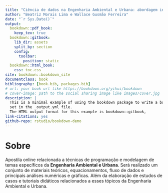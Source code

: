 ```yaml
--- 
title: "Ciência de dados na Engenharia Ambiental e Urbana: abordagem introdutória com aplicações"
author: "Beatriz Morais Lima e Wallace Gusmão Ferreira"
date: "`r Sys.Date()`"
output: 
  bookdown::pdf_book:
    keep_tex: true
  bookdown::gitbook:
    lib_dir: assets
    split_by: section
    config:
      toolbar:
        position: static
  bookdown::html_book:
    css: toc.css
site: bookdown::bookdown_site
documentclass: book
bibliography: [book.bib, packages.bib]
# url: your book url like https://bookdown.org/yihui/bookdown
# cover-image: path to the social sharing image like images/cover.jpg
description: |
  This is a minimal example of using the bookdown package to write a book.
  set in the _output.yml file.
  The HTML output format for this example is bookdown::gitbook,
link-citations: yes
github-repo: rstudio/bookdown-demo
---
```


# Sobre {-}

Apostila online relacionada a técnicas de programação e modelagem de temas específicos da **Engenharia Ambiental e Urbana**. Será realizado um conjunto de materiais teóricos, equacionamentos, fluxo de dados e principais análises numéricas e gráficas. Além da elaboração de estudos de casos e tutoriais didáticos relacionados a esses tópicos da Engenharia Ambiental e Urbana.



